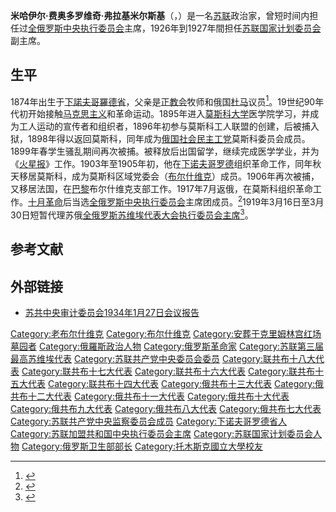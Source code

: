 {{Infobox President 
| name            = 米哈伊尔·弗拉基米尔斯基
| nationality     = [[苏联人民|苏联]]
| image           = Vladimirskiy MF.jpg
| office          = [[苏联共产党中央审计委员会|苏共中央审计委员会]]主席
| term_start      = 1927年12月19日
| term_end        = 1951年4月2日
| predecessor     = 德米特里·库尔斯基
| successor       = [[皮奥特尔·莫斯卡托夫|皮奥特尔·莫斯卡托夫]]
| office2         = 苏俄[[全俄罗斯苏维埃代表大会|全俄罗斯苏维埃代表大会]][[全俄罗斯中央执行委员会|执行委员会主席]]
| term_start2     = 1919年3月16日
| term_end2       = 1919年3月30日
| predecessor2    = [[雅科夫·米哈伊洛维奇·斯维尔德洛夫|雅科夫·米哈伊洛维奇·斯维尔德洛夫]]
| successor2      = [[米哈伊尔·伊万诺维奇·加里宁|米哈伊尔·伊万诺维奇·加里宁]]
| office1         = [[苏联国家计划委员会|苏联国家计划委员会]]副主席
| term_start1     = 1926年
| term_end1       = 1927年
| predecessor1    = [[格里戈里·雅科夫列维奇·索科利尼科夫|格里戈里·雅科夫列维奇·索科利尼科夫]]
| successor1      = [[埃马努伊尔·约诺维奇·克维林|埃马努伊尔·约诺维奇·克维林]]
| birth_date      = {{birth date|1874|3|4|df=y}} 
| birth_place     = {{Flag|Russian Empire}}[[阿爾扎馬斯|阿爾扎馬斯]]
| death_date      = {{death date and age|1951|4|2|1874|3|4|df=y}}
| death_place     = {{Flag|Soviet Union}}[[莫斯科|莫斯科]]
| spouse          = 
| awards          = {{列宁勋章}} {{列宁勋章}}
| party           = [[苏联共产党|苏联共产党]]
}}
'''米哈伊尔·费奥多罗维奇·弗拉基米尔斯基'''（{{lang-ru|Михаи́л Фёдорович Влади́мирский}}，{{bd|1874年|3月4日|1951年|4月2日}}）是一名[[苏联|苏联]]政治家，曾短时间内担任过[[全俄罗斯中央执行委员会|全俄罗斯中央执行委员会]]主席，1926年到1927年間担任[[苏联国家计划委员会|苏联国家计划委员会]]副主席。
==生平==
1874年出生于[[下諾夫哥羅德省|下諾夫哥羅德省]]，父亲是[[俄罗斯正教会|正教会]]牧师和俄国[[杜马|杜马]]议员<ref name="occult">{{cite book|url=https://books.google.com/books?id=Kumg5iYYkWkC&pg=PA260#v=onepage&q&f=false |title=The Occult in Russian and Soviet Culture|author= Bernice Glatzer Rosenthal|page=260|year=1997|isbn=978-0801483318}}</ref>。19世纪90年代初开始接触[[马克思主义|马克思主义]]和革命运动。1895年进入[[莫斯科国立大学|莫斯科大学]]医学院学习，并成为工人运动的宣传者和组织者，1896年初参与莫斯科工人联盟的创建，后被捕入狱，1898年得以返回莫斯科，同年成为[[俄国社会民主工党|俄国社会民主工党]]莫斯科委员会成员。1899年春学生骚乱期间再次被捕。被释放后出国留学，继续完成医学学业，并为《[[火星报|火星报]]》工作。1903年至1905年初，他在[[下诺夫哥罗德|下诺夫哥罗德]]组织革命工作，同年秋天移居莫斯科，成为莫斯科区域党委会（[[布尔什维克|布尔什维克]]）成员。1906年再次被捕，又移居法国，在[[巴黎|巴黎]]布尔什维克支部工作。1917年7月返俄，在莫斯科组织革命工作。[[十月革命|十月革命]]后当选[[全俄罗斯中央执行委员会|全俄罗斯中央执行委员会]]主席团成员。<ref>{{cite wikisource |title=苏联大百科全书(第一版) |wslink=БСЭ1/Владимирский,_Михаил_Федорович |wslanguage=ru |year=1930年|publisher= |pages=598-599|scan=}}</ref>1919年3月16日至3月30日短暂代理苏俄[[全俄罗斯苏维埃代表大会|全俄罗斯苏维埃代表大会]][[全俄罗斯中央执行委员会|执行委员会主席]]<ref>{{cite book |author1=Stephen Kotkin |title=Stalin: Paradoxes of Power, 1878-1928 |date=2014 |publisher=Penguin |isbn=9780698170100 |page=807 |url=https://books.google.com/books?id=OB90AwAAQBAJ&pg=PA807& |language=en}}</ref>。

==参考文献==
{{reflist}}
==外部链接==
*[https://web.archive.org/web/20070803211513/http://17.by.ru/2_1.htm 苏共中央审计委员会1934年1月27日会议报告]
{{苏联国家元首}}
{{Authority control}}

{{DEFAULTSORT:Vladimirsky, Mikhail Fyodorovich}}
[[Category:老布尔什维克|Category:老布尔什维克]]
[[Category:布尔什维克|Category:布尔什维克]]
[[Category:安葬于克里姆林宫红场墓园者|Category:安葬于克里姆林宫红场墓园者]]
[[Category:俄羅斯政治人物|Category:俄羅斯政治人物]]
[[Category:俄罗斯革命家|Category:俄罗斯革命家]]
[[Category:苏联第三届最高苏维埃代表|Category:苏联第三届最高苏维埃代表]]
[[Category:苏联共产党中央委员会委员|Category:苏联共产党中央委员会委员]]
[[Category:联共布十八大代表|Category:联共布十八大代表]]
[[Category:联共布十七大代表|Category:联共布十七大代表]]
[[Category:联共布十六大代表|Category:联共布十六大代表]]
[[Category:联共布十五大代表|Category:联共布十五大代表]]
[[Category:联共布十四大代表|Category:联共布十四大代表]]
[[Category:俄共布十三大代表|Category:俄共布十三大代表]]
[[Category:俄共布十二大代表|Category:俄共布十二大代表]]
[[Category:俄共布十一大代表|Category:俄共布十一大代表]]
[[Category:俄共布十大代表|Category:俄共布十大代表]]
[[Category:俄共布九大代表|Category:俄共布九大代表]]
[[Category:俄共布八大代表|Category:俄共布八大代表]]
[[Category:俄共布七大代表|Category:俄共布七大代表]]
[[Category:苏联共产党中央监察委员会成员|Category:苏联共产党中央监察委员会成员]]
[[Category:下诺夫哥罗德省人|Category:下诺夫哥罗德省人]]
[[Category:苏联加盟共和国中央执行委员会主席|Category:苏联加盟共和国中央执行委员会主席]]
[[Category:苏联国家计划委员会人物|Category:苏联国家计划委员会人物]]
[[Category:俄罗斯卫生部部长|Category:俄罗斯卫生部部长]]
[[Category:托木斯克國立大學校友|Category:托木斯克國立大學校友]]
